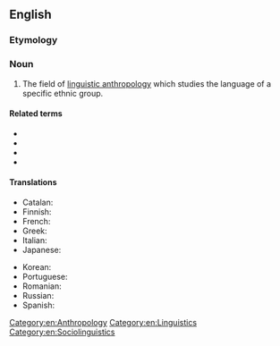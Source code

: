 ==English==

===Etymology===
{{prefix|en|ethno|linguistics}}

===Noun===
{{wikipedia}}
{{en-noun|-}}

# The field of [[linguistic anthropology]] which studies the language of a specific ethnic group.

====Related terms====
* {{l|en|ethnogrammar}}
* {{l|en|ethnolinguist}}
* {{l|en|ethnolinguistic}}
* {{l|en|ethnosemantics}}

====Translations====
{{trans-top|field of linguistic anthropology}}
* Catalan: {{t|ca|etnolingüística|f}}
* Finnish: {{t|fi|etnolingvistiikka}}
* French: {{t+|fr|ethnolinguistique|f}}
* Greek: {{t|el|εθνογλωσσολογία|f}}
* Italian: {{t+|it|etnolinguistica|f}}
* Japanese: {{t|ja|民族言語学|tr=minzokugengogaku}}
{{trans-mid}}
* Korean: {{t|ko|민족언어학}}
* Portuguese: {{t|pt|etnolinguística|f}}
* Romanian: {{t+|ro|etnolingvistică|f}}
* Russian: {{t+|ru|этнолингвистика|f}}
* Spanish: {{t|es|etnolingüística|f}}
{{trans-bottom}}

[[Category:en:Anthropology]]
[[Category:en:Linguistics]]

[[Category:en:Sociolinguistics]]